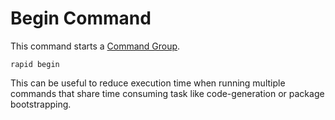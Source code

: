 # Begin Command

This command starts a [Command Group](/advanced/command-group).

```
rapid begin
```

This can be useful to reduce execution time when running multiple commands that share time consuming task like code-generation or package bootstrapping.
